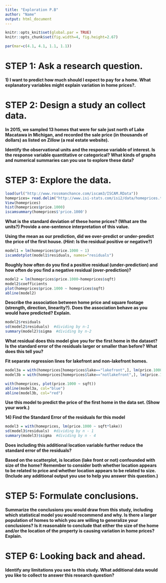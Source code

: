 ```yaml
---
title: "Exploration P.B"
author: "Name"
output: html_document
---
```



```r
knitr::opts_knit$set(global.par = TRUE)
knitr::opts_chunk$set(fig.width=4, fig.height=2.67) 
```
```r
par(mar=c(4.1, 4.1, 1.1, 1.1)) 
```

# STEP 1: Ask a research  question.

**1) I want to predict how much should I expect to pay for a home. What explanatory variables might explain variation in home prices?.**


# STEP 2: Design a study an collect data.

**In 2015, we sampled 13 homes that were for sale just north of Lake Macatawa in Michigan, and recorded the sale price (in thousands of dollars) as listed on Zillow (a real estate website).**

**Identify the observational units and the response variable of interest. Is the response variable quantitative or categorical? What kinds of graphs and numerical summaries can you use to explore these data?**


# STEP 3: Explore the data.

```r
load(url("http://www.rossmanchance.com/iscam3/ISCAM.RData"))
homeprices= read.delim("http://www.isi-stats.com/isi2/data/homeprices.txt")
View(homeprices)
hist(homeprices$price.1000)
iscamsummary(homeprices$'price.1000')
```






**What is the standard deviation of these home prices? (What are the units?) Provide a one-sentence interpretation of this value.**





**Using the mean as our prediction, did we over-predict or under-predict the price of the first house. (<i>Hint</I>: Is the residual positive or negative?)**


```r
model1 = lm(homeprices$price.1000 ~ 1)
iscamdotplot(model1$residuals, names="residuals")
```

**Roughly how often do you find a positive residual (under-prediction) and how often do you find a negative residual (over-prediction)?**


```r
model2 = lm(homeprices$price.1000~homeprices$sqft)
model2$coefficients
plot(homeprices$price.1000 ~ homeprices$sqft)
abline(model2)
```

**Describe the association between home price and square footage (strength, direction, linearity?). Does the association behave as you would have predicted? Explain.**



```r
model2$residuals
sd(model2$residuals)  #dividing by n-1
summary(model2)$sigma  #dividing by n-2
```
**What residual does this model give you for the first home in the dataset? Is the standard error of the residuals larger or smaller than before? What does this tell you?**


**Fit separate regression lines for lakefront and non-lakefront homes.**

```r
model3a = with(homeprices[homeprices$lake=="lakefront",], lm(price.1000~sqft)); coefficients(model3a)
model3b = with(homeprices[homeprices$lake=="notlakefront",], lm(price.1000~sqft)); coefficients(model3b)

with(homeprices, plot(price.1000 ~ sqft))
abline(model3a, col="blue")
abline(model3b, col="red")
```




**Use this model to predict the price of the first home in the data set. (Show your work.)**



**14) Find the Standard Error of the residuals for this model**

```r
model3 = with(homeprices, lm(price.1000 ~ sqft*lake))
sd(model3$residuals)  #dividing by n - 1
summary(model3)$sigma  #dividing by n - 4
```

**Does including this additional location variable further reduce the standard error of the residuals?**


**Based on the scatterplot, is location (lake front or not) confounded with size of the home? Remember to consider both whether location appears to be related to price and whether location appears to be related to size. (Include any additional output you use to help you answer this question.)**


# STEP 5: Formulate conclusions.

**Summarize the conclusions you would draw from this study, including which statistical model you would recommend and why. Is there a larger population of homes to which you are willing to generalize your conclusions? Is it reasonable to conclude that either the size of the home and/or the location of the property is causing variation in home prices? Explain.**

# STEP 6: Looking back and ahead.

**Identify any limitations you see to this study. What additional data would you like to collect to answer this research question?**
